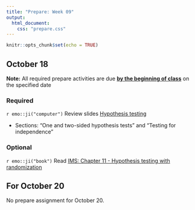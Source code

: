 ```yaml
---
title: "Prepare: Week 09"
output: 
  html_document:
    css: "prepare.css"
---
```


```r
knitr::opts_chunk$set(echo = TRUE)
```

## October 18

**Note:** All required prepare activities are due **<u>by the beginning of class</u>** on the specified date

### Required

`r emo::ji("computer")` Review slides [Hypothesis testing](https://rstudio-education.github.io/datascience-box/course-materials/slides/u4-d12-hypothesis-testing/u4-d12-hypothesis-testing.html#33) 
  
  - Sections: "One and two-sided hypothesis tests" and "Testing for independence"

### Optional 

`r emo::ji("book")` Read [IMS: Chapter 11 - Hypothesis testing with randomization](https://openintro-ims.netlify.app/foundations-randomization.html)


## For October 20

No prepare assignment for October 20.